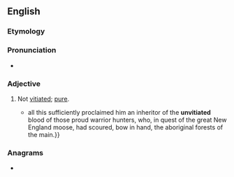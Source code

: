 ==English==

===Etymology===
{{prefix|en|un|vitiated}}

===Pronunciation===
* {{IPA|en|/ʌnˈvɪʃieɪtɪd/}}

===Adjective===
{{en-adj}}

# Not [[vitiated]]; [[pure]].
#* {{RQ:Melville Moby-Dick|chapter=Knights and Squires|page=131|passage=Tashtego's long, lean, sable hair, his high cheek bones, and black rounding eyes— {{...}} all this sufficiently proclaimed him an inheritor of the '''unvitiated''' blood of those proud warrior hunters, who, in quest of the great New England moose, had scoured, bow in hand, the aboriginal forests of the main.}}

===Anagrams===
* {{anagrams|en|a=adeiinttuv|tuvatidine}}